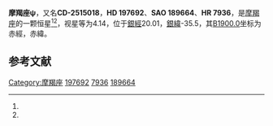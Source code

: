 {{Starbox begin
| name = 摩羯座ψ
}}
{{Starbox observe
| epoch = [[J2000.0|J2000.0]]
| constell = [[摩羯座|摩羯座]]<ref name=SIMBAD>{{cite web
 | url=http://simbad.u-strasbg.fr/simbad/sim-id?Ident=HR+7936
 | title=Pulsating variable Star
 | publisher=Centre de Données astronomiques de Strasbourg
 | work=SIMBAD
 | accessdate=2012-07-13
 | archive-date=2016-03-16
 | archive-url=https://web.archive.org/web/20160316122019/http://simbad.u-strasbg.fr/simbad/sim-id?Ident=HR+7936
 | dead-url=no
 }}</ref><ref name=DATA>{{cite web
 | url=http://vizier.u-strasbg.fr/viz-bin/VizieR-5?-out.add=.&-source=5050&-corr=PK=HR&-out.max=9999&HR=7936
 | title =VizieR Detailed Page
 | accessdate=2012-07-13}}</ref>
| 星官 = 
| ra = {{RA|20|46|5.7}}<ref name=SIMBAD /><ref name=DATA />
| dec = {{DEC|-25|16|15}}<ref name=SIMBAD /><ref name=DATA />
| appmag_v = 4.14<ref name=SIMBAD /><ref name=DATA />
}}
{{Starbox character
| class = F4V<ref name=SIMBAD /><ref name=DATA />
| b-v = 0.43<ref name=SIMBAD /><ref name=DATA />
| u-b = 0.02<ref name=SIMBAD /><ref name=DATA />
| r-i = 0.2<ref name=SIMBAD /><ref name=DATA />
| variable = 
}}
{{Starbox astrometry
| radial_v = 0.02
| prop_mo_ra = 26
| parallax = 0.098
| p_error = 
}}
{{Starbox catalog
| names =CD-2515018，[[SAO星表|SAO]] 189664，[[HD星表|HD]] 197692，[[HR星表|HR]] 7936}}
{{Starbox reference |Simbad=HR+7936}}
{{Starbox end}}

'''摩羯座ψ'''，又名'''CD-2515018'''，'''HD 197692'''、'''SAO 189664'''、'''HR 7936'''，是[[摩羯座|摩羯座]]的一颗恒星<ref name=SIMBAD /><ref name=DATA />，视星等为4.14，位于[[銀道座標系|銀經]]20.01，[[銀道座標系|銀緯]]-35.5，其[[B1900.0|B1900.0]]坐标为赤經{{RA|20|40|10.5}}，赤緯{{DEC|-25|-35.5|49}}。

== 参考文献 ==
{{reflist}}

{{star-stub}}

{{摩羯座恒星}}
[[Category:摩羯座|Category:摩羯座]]
[[Category:HD和HDE天體|197692]]
[[Category:HR天體|7936]]
[[Category:SAO天體|189664]]